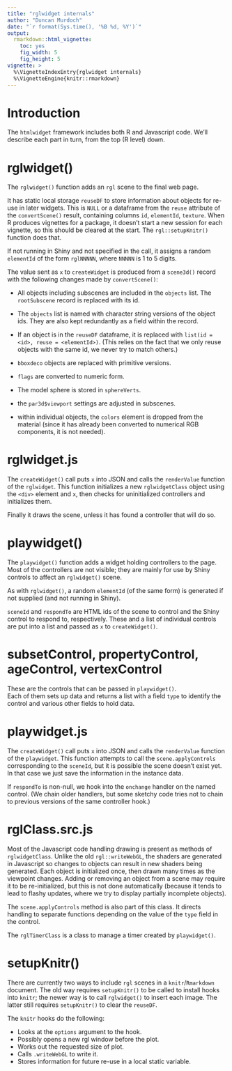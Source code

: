 ```yaml
---
title: "rglwidget internals"
author: "Duncan Murdoch"
date: "`r format(Sys.time(), '%B %d, %Y')`"
output:
  rmarkdown::html_vignette:
    toc: yes
    fig_width: 5
    fig_height: 5
vignette: >
  %\VignetteIndexEntry{rglwidget internals} 
  %\VignetteEngine{knitr::rmarkdown}
---
```


# Introduction

The `htmlwidget` framework includes both R and Javascript
code.  We'll describe each part in turn, from the top (R level) down.

# rglwidget()

The `rglwidget()` function adds an `rgl` scene to the final web page.

It has static local storage `reuseDF` 
to store information about objects for re-use in later widgets.
This is `NULL` or a dataframe from the `reuse` attribute
of the `convertScene()` result, containing columns `id`, 
`elementId`, `texture`.  When R produces vignettes for a package,
it doesn't start a new session for each vignette, so this
should be cleared at the start.  The `rgl::setupKnitr()` function
does that.

If not running in Shiny and not specified in the call, it
assigns a random `elementId` of the form `rglNNNNN`, where
`NNNNN` is 1 to 5 digits.

The value sent as `x` to `createWidget` is produced from
a `scene3d()` record with the following changes made by `convertScene()`:
 
 - All objects including subscenes are included in the `objects` list.  The `rootSubscene` record is replaced with
 its id.
 
 - The `objects` list is named with character string versions
 of the object ids.  They are also kept redundantly as a field
 within the record.
 
 - If an object is in the `reuseDF` dataframe, it is replaced
 with `list(id = <id>, reuse = <elementId>)`.  (This relies
 on the fact that we only reuse objects with the same id, we
 never try to match others.)
 
 - `bboxdeco` objects are replaced with primitive versions.
 
 - `flags` are converted to numeric form.
 
 - The model sphere is stored in `sphereVerts`.
 
 - the `par3d$viewport` settings are adjusted in subscenes.
 
 - within individual objects, the `colors` element is dropped
   from the material (since it has already been converted to
   numerical RGB components, it is not needed).
 
 
# rglwidget.js

The `createWidget()` call puts `x` into JSON and calls
the `renderValue` function of the `rglwidget`.  This function
initializes a new `rglwidgetClass` object using the 
`<div>` element and `x`, then checks for uninitialized
controllers and initializes them.

Finally it draws the scene, unless it has found a controller
that will do so.

# playwidget()

The `playwidget()` function adds a widget holding controllers to the page.
Most of the controllers are not visible; they are mainly
for use by Shiny controls to affect an `rglwidget()` scene.

As with `rglwidget()`, a random `elementId` (of the same form)
is generated if not supplied (and not running in Shiny).  

`sceneId` and `respondTo` are HTML ids of the scene to control
and the Shiny control to respond to, respectively.  These and
a list of individual controls are put into a list and passed
as `x` to `createWidget()`.


# subsetControl, propertyControl, ageControl, vertexControl

These are the controls that can be passed in `playwidget()`.  
Each of them sets up data and returns a list
with a field `type` to identify the control and various other
fields to hold data.

# playwidget.js

The `createWidget()` call puts `x` into JSON and calls
the `renderValue` function of the `playwidget`.  This function
attempts to call the `scene.applyControls` corresponding to the
`sceneId`, but it is possible the scene doesn't exist yet.  In that
case we just save the information in the instance data.

If `respondTo` is non-null, we hook into the `onchange` handler
on the named control.  (We chain older handlers, but 
some sketchy code tries not to chain to previous versions of
the same controller hook.)

# rglClass.src.js

Most of the Javascript code handling drawing is present as
methods of  `rglwidgetClass`.  Unlike the old
`rgl::writeWebGL`, the shaders are generated in Javascript
so changes to objects can result in new shaders being
generated.  Each object is initialized once, then drawn
many times as the viewpoint changes.  Adding or removing 
an object from a scene may require it to be re-initialized,
but this is not done automatically (because it tends to
lead to flashy updates, where we try to
display partially incomplete objects).

The `scene.applyControls` method is also part of this class.
It directs handling to separate functions depending on the
value of the `type` field in the control.

The `rglTimerClass` is a class to manage a timer created
by `playwidget()`.  

# setupKnitr()

There are currently two ways to include `rgl` scenes in a
`knitr`/`Rmarkdown` document.  The old way requires
`setupKnitr()` to be called to install hooks into `knitr`;
the newer way is to call `rglwidget()` to insert each image.
The latter still requires `setupKnitr()` to clear the `reuseDF`.

The `knitr` hooks do the following:

 - Looks at the `options` argument to the hook.
 - Possibly opens a new rgl window before the plot.
 - Works out the requested size of plot.
 - Calls `.writeWebGL` to write it.
 - Stores information for future re-use in a local static variable.
